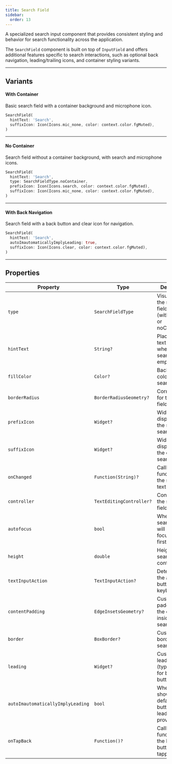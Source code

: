 ```yaml
---
title: Search Field
sidebar:
  order: 13
---
```



A specialized search input component that provides consistent styling and behavior for search functionality across the application.

The `SearchField` component is built on top of `InputField` and offers additional features specific to search interactions, such as optional back navigation, leading/trailing icons, and container styling variants.

---

## Variants

#### With Container
Basic search field with a container background and microphone icon.

<Preview src="search-field?style=withContainer">

```dart
SearchField(
  hintText: 'Search',
  suffixIcon: Icon(Icons.mic_none, color: context.color.fgMuted),
)
```

</Preview>

---

#### No Container
Search field without a container background, with search and microphone icons.

<Preview src="search-field?style=noContainer">

```dart
SearchField(
  hintText: 'Search',
  type: SearchFieldType.noContainer,
  prefixIcon: Icon(Icons.search, color: context.color.fgMuted),
  suffixIcon: Icon(Icons.mic_none, color: context.color.fgMuted),
)
```

</Preview>

---

#### With Back Navigation
Search field with a back button and clear icon for navigation.

<Preview src="search-field?style=withLeading">

```dart
SearchField(
  hintText: 'Search',
  autoImautomaticallyImplyLeading: true,
  suffixIcon: Icon(Icons.clear, color: context.color.fgMuted),
)
```

</Preview>

---

## Properties

<div class="docs-table">

| Property                          | Type                     | Description                                                           |
|-----------------------------------|--------------------------|-----------------------------------------------------------------------|
| `type`                            | `SearchFieldType`        | Visual style of the search field (withContainer or noContainer).      |
| `hintText`                        | `String?`                | Placeholder text displayed when the search field is empty.            |
| `fillColor`                       | `Color?`                 | Background color of the search field.                                 |
| `borderRadius`                    | `BorderRadiusGeometry?`  | Corner radius for the search field borders.                           |
| `prefixIcon`                      | `Widget?`                | Widget displayed at the start of the search field.                    |
| `suffixIcon`                      | `Widget?`                | Widget displayed at the end of the search field.                      |
| `onChanged`                       | `Function(String)?`      | Callback function when the search text changes.                       |
| `controller`                      | `TextEditingController?` | Controller for the search field input.                                |
| `autofocus`                       | `bool`                   | When true, the search field will be focused when first created.       |
| `height`                          | `double`                 | Height of the search field container.                                 |
| `textInputAction`                 | `TextInputAction?`       | Determines the action button on the keyboard.                         |
| `contentPadding`                  | `EdgeInsetsGeometry?`    | Custom padding for the content inside the search field.               |
| `border`                          | `BoxBorder?`             | Custom border for the search field.                                   |
| `leading`                         | `Widget?`                | Custom leading widget (typically used for back button).               |
| `autoImautomaticallyImplyLeading` | `bool`                   | When true, shows a default back button if no leading widget provided. |
| `onTapBack`                       | `Function()?`            | Callback function when the back button is tapped.                     |
</div>
